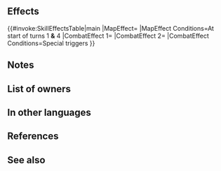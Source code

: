 {{Special
|tagid=SID_魔弾・神
|intID=4005
|exclusive=1
|canUseWeapon={{WeaponList|exclude=Staff}}
|canUseMove={{MoveList|All}}
|cost=500
|cooldown=3
|effect=At the start of turn 1 and start of turn 4, grants Special cooldown count-3 to unit. Boosts damage by 20 and calculates damage using the lower of foe's Def or Res.
|required=Seiðr Shell
|properties=offensive_special
}}
==Effects==
{{#invoke:SkillEffectsTable|main
|MapEffect={{Eft|Reduce Cooldown|3}}
|MapEffect Conditions=At start of turns 1 '''&''' 4
|CombatEffect 1={{Eft|Damage Boost|20}}
|CombatEffect 2={{Eft|Lower Def Res}}
|CombatEffect Conditions=Special triggers
}}

==Notes==
{{Start of turn Special modification}}
{{FixedDamage|20}}
{{LowerDefRes}}
==List of owners==
{{Skill Hero List}}
==In other languages==
{{OtherLanguages
|japanese=魔弾・神
|german=Seiðr+
|spanishEU=Proyectil Seiðr +
|spanishLA=Proyectil Seiðr +
|french=Seiðr +
|italian=Capsula Seiðr+
|chineseTW=魔彈・神
|portuguese=Projétil Seiðr+
}}
==References==
<references/>
==See also==
{{See also skills|cond=Description LIKE '%turn%1%grants Special cooldown count-%' AND SCategory='special' OR Description LIKE '%boosts damage by __ %'}}
{{Specials Navbox}}